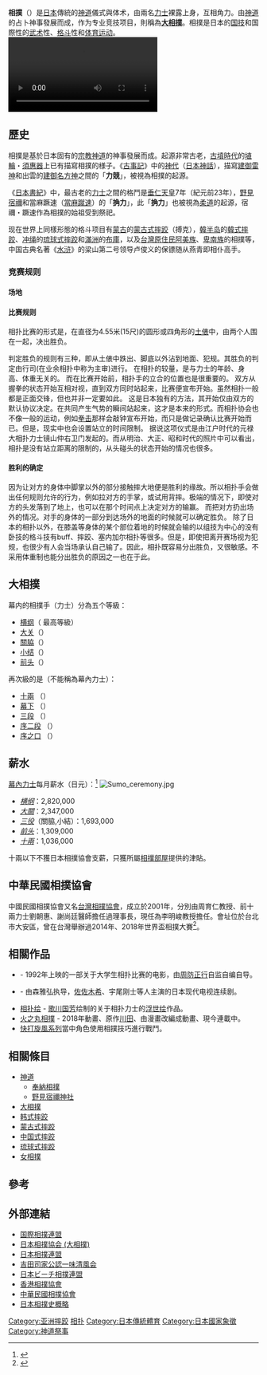 {{Infobox_武道・武術
|名稱=相撲
|讀音= 
|圖片名=Asashoryu fight Jan08.JPG
|圖片說明=相撲(橫綱朝青龍和小結琴獎菊比賽中)
|別名=
|競技形式=
|使用武器=無
|創立國={{JPN}}
|創立年=[[古墳時代|古墳時代]]？
|創始者=
|源流=
|流派=
|派生種目=[[組討|組討]]、[[大相撲|大相撲]]、[[新相撲|新相撲]]
|主要技術=
|奧運會項目=
|組織連結=[http://www.amateursumo.com/ 國際相撲聯盟]
}}
<!--{{japanese|japanese=相撲|kana=すもう|romaji=Sumō}}-->

'''相撲'''（{{jpn|j=相撲|hg=すもう|rm=sumō}}）是[[日本|日本]]傳統的[[神道|神道]]儀式與体术，由兩名[[力士|力士]]裸露上身，互相角力。由[[神道|神道]]的占卜神事發展而成，作为专业竞技项目，則稱為'''[[大相撲|大相撲]]'''。相撲是日本的[[国技|国技]]和国際性的[[武术|武术]]性、[[格斗|格斗]]性和[[体育运动|体育运动]]。
[[File:Yumitori_shiki.ogv|thumb]]

== 歷史 ==
相撲是基於日本固有的[[宗教|宗教]][[神道|神道]]的神事發展而成。起源非常古老，[[古墳時代|古墳時代]]的[[埴輪|埴輪]]・[[須惠器|須惠器]]上已有描寫相撲的様子。《[[古事記|古事記]]》中的[[神代|神代]]（[[日本神話|日本神話]]），描寫[[建御雷神|建御雷神]]和出雲的[[建御名方神|建御名方神]]之間的「'''力競'''」，被視為相撲的起源。

《[[日本書紀|日本書紀]]》中，最古老的[[力士|力士]]之間的格鬥是[[垂仁天皇|垂仁天皇]]7年（紀元前23年），[[野見宿禰|野見宿禰]]和當麻蹶速（[[當麻蹴速|當麻蹴速]]）的「'''捔力'''」，此「'''捔力'''」也被視為[[柔道|柔道]]的起源，宿禰・蹶速作為相撲的始祖受到祭祀。

现在世界上同樣形態的格斗项目有[[蒙古|蒙古]]的[[蒙古式摔跤|蒙古式摔跤]]（搏克），[[韓半岛|韓半岛]]的[[韓式摔跤|韓式摔跤]]、[[冲绳|冲绳]]的[[琉球式摔跤|琉球式摔跤]]和[[滿洲|滿洲]]的[[布庫|布庫]]，以及[[台灣原住民|台灣原住民]][[阿美族|阿美族]]、[[卑南族|卑南族]]的相撲等，中国古典名著《[[水浒|水浒]]》的梁山第二号领导卢俊义的保镖随从燕青即相仆高手。

===竞赛规则===
====场地====
{{main|土俵}}

====比赛规则====

相扑比赛的形式是，在直径为4.55米(15尺)的圆形或四角形的[[土俵|土俵]]中，由两个人围在一起，决出胜负。

判定胜负的规则有三种，即从土俵中跌出、脚底以外沾到地面、犯规。其胜负的判定由行司(在业余相扑中称为主审)进行。
在相扑的较量，是与力士的年龄、身高、体重无关的。
而在比赛开始前，相扑手的立合的位置也是很重要的。
双方从握拳的状态开始互相对视，直到双方同时站起来，比赛便宣布开始。虽然相扑一般都是正面交锋，但也并非一定要如此。
这是日本独有的方法，其开始仅由双方的默认协议决定。在共同产生气势的瞬间站起来，这才是本来的形式。而相扑协会也不像一般的运动，例如[[拳击|拳击]]那样会敲钟宣布开始，而只是做记录确认比赛开始而已。但是，现实中也会设置站立的时间限制。
据说这项仪式是由江户时代的元禄大相扑力士镜山仲右卫门发起的。而从明治、大正、昭和时代的照片中可以看出，相扑是没有站立距离的限制的，从头碰头的状态开始的情况也很多。

====胜利的确定====

因为让对方的身体中脚掌以外的部分接触摔大地便是胜利的缘故。所以相扑手会做出任何规则允许的行为，例如拉对方的手掌，或试用背摔。极端的情况下，即使对方的头发落到了地上，也可以在那个时间点上决定对方的输赢。
而把对方扔出场外的情况。对手的身体的一部分到达场外的地面的时候就可以确定胜负。
除了日本的相扑以外，在膝盖等身体的某个部位着地的时候就会输的以组技为中心的没有卧技的格斗技有buff、摔跤、塞内加尔相扑等很多。但是，即使把离开赛场视为犯规，也很少有人会当场承认自己输了。因此，相扑既容易分出胜负，又很敏感。不采用体重制也能分出胜负的原因之一也在于此。

== 大相撲 ==
{{main|大相撲}}
幕内的相撲手（{{link-ja|幕内}}力士）分為五个等級：
* [[横纲|横纲]]（{{lang|ja|よこづな}} 最高等級）
* [[大關_(相撲)|大关]]（{{lang|ja|おおぜき}}）
* [[關脇|關脇]]（{{lang|ja|せきわけ}}）
* [[小结|小结]]（{{lang|ja|こむすび}}）
* [[前头|前头]]（{{lang|ja|まえがしら}}）

再次級的是（不能稱為幕內力士）：

* [[十兩|十兩]] （{{lang|ja|じゅうりょう}}）
* [[幕下|幕下]] （{{lang|ja|まくした}}）
* [[三段目|三段]] （{{lang|ja|さんだん}}）
* [[序二段|序二段]] （{{lang|ja|じょにだん}}）
* [[序之口|序之口]] （{{lang|ja|じょのくち}}）

==薪水==
[[幕內力士|幕內力士]]每月薪水（日元）：<ref>{{cite web | title=Rikishi Salaries | language=ja | url=http://www.fsinet.or.jp/~sumo/treat.htm | accessdate=2007-10-29 | archive-url=https://web.archive.org/web/20071031190413/http://www.fsinet.or.jp/~sumo/treat.htm | archive-date=2007-10-31 | dead-url=yes }}</ref>
[[File:Sumo_ceremony.jpg|right]]
*''[[横纲|横纲]]''：2,820,000
*''[[大關|大關]]''：2,347,000
*''[[三役|三役]]''（關脇,小結）：1,693,000
*''[[前头|前头]]''：1,309,000
*''[[十兩|十兩]]''：1,036,000

十兩以下不獲日本相撲協會支薪，只獲所屬[[相撲部屋|相撲部屋]]提供的津貼。

== 中華民國相撲協會 ==
中國民國相撲協會又名[[台灣相撲協會|台灣相撲協會]]，成立於2001年，分別由周育仁教授、前十兩力士劉朝惠、謝尚廷醫師擔任過理事長，現任為李明峻教授擔任。會址位於台北市大安區，曾在台灣舉辦過2014年、2018年世界盃相撲大賽<ref>{{cite web |title=中華民國相撲協會 |url=https://www.taiwansumo.org/ |website=中華民國相撲協會官方網站}}</ref>。

== 相關作品 ==
*{{link-ja|五个相扑的少年|シコふんじゃった。}} - 1992年上映的一部关于大学生相扑比赛的电影，由[[周防正行|周防正行]]自监自编自导。
*{{link-ja|相扑女孩|土俵ガール!}} - 由森雅弘执导，[[佐佐木希|佐佐木希]]、宇尾刚士等人主演的日本现代电视连续剧。
*[[相扑绘|相扑绘]] - [[歌川国芳|歌川国芳]]绘制的关于相扑力士的[[浮世绘|浮世绘]]作品。
*[[火之丸相撲|火之丸相撲]] - 2018年動畫、原作[[川田|川田]]、由漫畫改編成動畫、現今連載中。
*[[快打旋風系列_(格鬥遊戲)|快打旋風系列]]當中角色{{link-ja|E.本田|エドモンド本田}}使用相撲技巧進行戰鬥。

== 相關條目 ==
* [[神道|神道]]
** [[奉納相撲|奉納相撲]]
** [[野見宿禰神社|野見宿禰神社]]
* [[大相撲|大相撲]]
* [[韩式摔跤|韩式摔跤]]
* [[蒙古式摔跤|蒙古式摔跤]]
* [[中国式摔跤|中国式摔跤]]
* [[琉球式摔跤|琉球式摔跤]]
* [[女相撲|女相撲]]

==參考==

<references/>

== 外部連結 ==
{{Commons+cat|Professional sumo|相撲|Sumo}}
{{Wikivoyage|相撲}}
* [http://www.ifs-sumo.org/ 国際相撲連盟] {{Wayback|url=http://www.ifs-sumo.org/ |date=20121023094436 }} {{en icon}}
* [http://www.sumo.or.jp/ 日本相撲協会 (大相撲)] {{Wayback|url=http://www.sumo.or.jp/ |date=20110225191105 }} {{ja icon}}
* [http://www.nihonsumo-renmei.jp/ 日本相撲連盟] {{Wayback|url=http://www.nihonsumo-renmei.jp/ |date=20210416093950 }} {{ja icon}}
* [https://yoshidatukasa-ke.net/index.html 吉田司家公認一味清風会] {{Wayback|url=https://yoshidatukasa-ke.net/index.html |date=20210213224946 }}
* [http://www.jbeach.jp/beachsumo/ 日本ビーチ相撲連盟] {{Wayback|url=http://www.jbeach.jp/beachsumo/ |date=20210213225005 }}
* [http://www.hongkongsumo.com/ 香港相撲協會] {{Wayback|url=http://www.hongkongsumo.com/ |date=20210416094007 }} 
* [http://www.taiwansumo.org/ 中華民國相撲協會] {{Wayback|url=http://www.taiwansumo.org/ |date=20210416094026 }}
* [https://web.archive.org/web/20110316054630/http://www.ep.sci.hokudai.ac.jp/~tsubota/shis/ss00.html 日本相撲史概略]
{{相撲}}
{{Portal bar|日本|体育运动|文化}}
{{Authority control}}
[[Category:亚洲摔跤|Category:亚洲摔跤]]
[[Category:相扑|]]
[[Category:日本傳統體育|Category:日本傳統體育]]
[[Category:日本國家象徵|Category:日本國家象徵]]
[[Category:神道祭事|Category:神道祭事]]